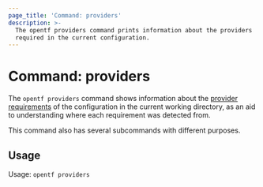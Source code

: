 ```yaml
---
page_title: 'Command: providers'
description: >-
  The opentf providers command prints information about the providers
  required in the current configuration.
---
```


# Command: providers

The `opentf providers` command shows information about the
[provider requirements](/opentf/language/providers/requirements) of the
configuration in the current working directory, as an aid to understanding
where each requirement was detected from.

This command also has several subcommands with different purposes.

## Usage

Usage: `opentf providers`
